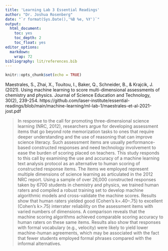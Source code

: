 ```yaml
---
title: 'Learning Lab 3 Essential Readings'
author: "Dr. Joshua Rosenberg"
date: "`r format(Sys.Date(),'%B %e, %Y')`"
output:
  html_document:
    toc: yes
    toc_depth: 2
    toc_float: yes
editor_options:
  markdown:
    wrap: 72
bibliography: lit/references.bib
---
```


```r
knitr::opts_chunk$set(echo = TRUE)
```



Maestrales, S., Zhai, X., Touitou, I., Baker, Q., Schneider, B., & Krajcik, J. (2021). Using machine learning to score multi-dimensional assessments of chemistry and physics. Journal of Science Education and Technology, 30(2), 239-254. https://github.com/laser-institute/essential-readings/blob/main/machine-learning/ml-lab-1/maestrales-et-al-2021-jost.pdf

> In response to the call for promoting three-dimensional science learning (NRC, 2012), researchers argue for developing assessment items that go beyond rote memorization tasks to ones that require deeper understanding and the use of reasoning that can improve science literacy. Such assessment items are usually performance-based constructed responses and need technology involvement to ease the burden of scoring placed on teachers. This study responds to this call by examining the use and accuracy of a machine learning text analysis protocol as an alternative to human scoring of constructed response items. The items we employed represent multiple dimensions of science learning as articulated in the 2012 NRC report. Using a sample of over 26,000 constructed responses taken by 6700 students in chemistry and physics, we trained human raters and compiled a robust training set to develop machine algorithmic models and cross-validate the machine scores. Results show that human raters yielded good (Cohen’s k=.40–.75) to excellent (Cohen’s k>.75) interrater reliability on the assessment items with varied numbers of dimensions. A comparison reveals that the machine scoring algorithms achieved comparable scoring accuracy to human raters on these same items. Results also show that responses with formal vocabulary (e.g., velocity) were likely to yield lower machine-human agreements, which may be associated with the fact that fewer students employed formal phrases compared with the informal alternatives.